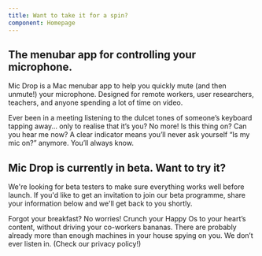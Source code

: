 ```yaml
---
title: Want to take it for a spin?
component: Homepage
---
```






<Panel gridTablet="1fr 1fr" gridWide="48rem auto 48rem">
<TextBlock end>

## The menubar app for controlling your microphone.

Mic Drop is a Mac menubar app to help you quickly mute (and then unmute!) your microphone. Designed for remote workers, user researchers, teachers, and anyone spending a lot of time on video.

</TextBlock>

<Argument title="No clickety-clacking.">
Ever been in a meeting listening to the dulcet tones of someone’s keyboard tapping away… only to realise that it’s you? No more!
</Argument>

</Panel>

<Panel fullwidth dark background={Typewriter} negativeMargins>

</Panel>

<Panel gridTablet="1fr 1fr" gridWide="48rem auto 48rem">

<Argument title="No awkwardness" top end>
Is this thing on? Can you hear me now? A clear indicator means you’ll never ask yourself “Is my mic on?” anymore. You’ll always know. 
</Argument>

<TextBlock>

## Mic Drop is currently in beta. Want to try it?

We're looking for beta testers to make sure everything works well before launch. If you'd like to get an invitation to join our beta programme, share your information below and we'll get back to you shortly.

<SignUpForm />

</TextBlock>

<Argument title="No Captain Crunching.">
Forgot your breakfast? No worries! Crunch your Happy Os to your heart’s content, without driving your co-workers bananas.
</Argument>

</Panel>

<Panel fullwidth dark background={Cereal} negativeMargins>

</Panel>

<Panel gridTablet="1fr 1fr" gridWide="48rem auto 48rem">

<Argument title="No spying." top end>
There are probably already more than enough machines in your house spying on you. We don’t ever listen in. (Check our privacy policy!)
</Argument>

</Panel>


